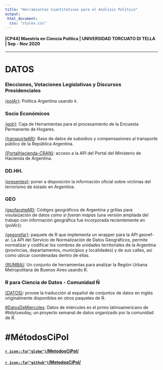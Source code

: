 ```yaml
---
title: "Herramientas Cuantitativas para el Análisis Político"
output: 
 html_document:
  css: "styles.css"
---
```


#### [CP44] Maestría en Ciencia Política | UNIVERSIDAD TORCUATO DI TELLA | Sep - Nov 2020

---

# DATOS 

### Elecciones, Votaciones Legislativas y Discursos Presidenciales

[{polAr}](https://electorarg.github.io/polAr/): Política Argentina usando `R`. 


### Socio Económicos 

[{eph}](https://holatam.github.io/eph/): Caja de Herramientas para el procesamiento de la Encuesta Permanente de Hogares. 

[{transporteAR}](https://github.com/juanifulponi/transporteAR): Base de datos de subsidios y compensasiones al transporte público de la República Argentina. 

[{PortalHacienda-CRAN}](https://github.com/fmgarciadiaz/PortalHacienda-CRAN): acceso a la API del Portal del Ministerio de Hacienda de Argentina. 

### DD.HH.

[{presentes}](https://diegokoz.github.io/presentes/index.html):  poner a disposición la información oficial sobre víctimas del terrorismo de estado en Argentina. 

### GEO 

[{geofaceteAR}](https://electorarg.github.io/geofaceteAR/):  Códigos geográficos de Argentina y grillas para visulaización de datos _como si fueran mapas_ (una versión ampliada del trabajo con información geográfica fue incorporada recientemente en {polAr}).  

[{gegorefar}](https://github.com/pdelboca/georefar):  paquete de R que implementa un wrapper para la API georef-ar. La API del Servicio de Normalización de Datos Geográficos, permite normalizar y codificar los nombres de unidades territoriales de la Argentina (provincias, departamentos, municipios y localidades) y de sus calles, así como ubicar coordenadas dentro de ellas.  

[{RUMBA}](https://github.com/bitsandbricks/RUMBA):  Un conjunto de herramientas para analizar la Región Urbana Metropolitana de Buenos Aires usando R.  

### R para Ciencia de Datos - Comunidad Ñ 

[{DATOS}](https://cienciadedatos.github.io/datos/): provee la traducción al español de conjuntos de datos en inglés originalmente disponibles en otros paquetes de R. 

[#DatosDeMiercoles](https://github.com/cienciadedatos/datos-de-miercoles): Datos de miércoles es el primo latinoamericano de #tidytuesday, un proyecto semanal de datos organizado por la comunidad de R. 
 

#  #MétodosCiPol

#### [`r icon::fa("globe")`/MetodosCiPol/](https://tuqmano.github.io/MetodosCiPol/2020)

#### [`r icon::fa("github")`/MetodosCiPol/](https://github.com/TuQmano/MetodosCiPol/2020)



